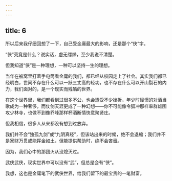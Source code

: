 ```yaml
---
---
---
```

title: 6
---



所以后来我仔细回想了一下，自己受金庸最大的影响，还是那个“侠”字。

“侠”究竟是什么？说实话，虚无缥缈，至少我说不清楚。

但我知道“侠”是一种理想，一种可以坚持一生的理想。

当年在被窝里打着手电筒看金庸的我们，都已经从校园走上了社会。其实我们都已经明白，世间不存在什么可以一跃三丈高的轻功，也不存在什么可以开山裂石的内力，我们面对的，是一个现实而残酷的世界。

在这个世界里，我们都看到过很多不公，也会遭受不少挫折，年少时憧憬的对酒当歌成为一种奢侈，而仗剑天涯更成了一种幻想——你不可能像令狐冲那样率群雄围攻少林寺，也做不到像乔峰那样杯酒断情快意聚贤庄。

但我相信，很多人从来都没有想到过放弃。

我们并不会“独孤九剑”或“九阴真经”，但该站出来的时候，绝不会退缩；我们并不是家财万贯或能挥金如土，但能提供帮助时，绝不会吝啬。

因为，我们心中的那团火从没熄灭过。

武侠武侠，现实世界中可以没有“武”，但总是会有“侠”。

我想，这也是金庸笔下的武侠世界，给我们留下的最宝贵的一笔财富。